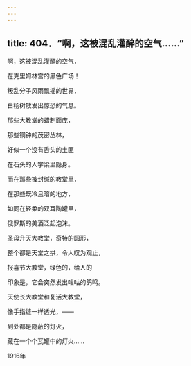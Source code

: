 ```yaml
---
---
---
```

title: 404．“啊，这被混乱灌醉的空气……”
---




啊，这被混乱灌醉的空气，

在克里姆林宫的黑色广场！

叛乱分子风雨飘摇的世界，

白杨树散发出惊恐的气息。

那些大教堂的蜡制面庞，

那些铜钟的茂密丛林，

好似一个没有舌头的土匪

在石头的人字梁里隐身。

而在那些被封缄的教堂里，

在那些既冷且暗的地方，

如同在轻柔的双耳陶罐里，

俄罗斯的美酒泛起泡沫。

圣母升天大教堂，奇特的圆形，

整个都是天堂之拱，令人叹为观止，

报喜节大教堂，绿色的，给人的

印象是，它会突然发出咕咕的鸽鸣。

天使长大教堂和复活大教堂，

像手指缝一样透光，——

到处都是隐蔽的灯火，

藏在一个个瓦罐中的灯火……

1916年